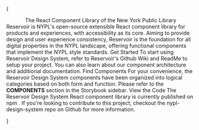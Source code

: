 

<Meta title="Welcome" />

{

<DSProvider>
  <VStack spacing="s">
    <Logo name="reservoirVerticalColor" size="small" />
    <Box>
      <Center>
        <Heading level="one" size="tertiary">
          The React Component Library of the New York Public Library
        </Heading>
      </Center>
      <Text>
        Reservoir is NYPL's open-source extensible React component library for
        products and experiences, with accessibility as its core. Aiming to
        provide design and user experience consistency, Reservoir is the
        foundation for all digital properties in the NYPL landscape, offering
        functional components that implement the NYPL style standards.
      </Text>
    </Box>
    <SimpleGrid>
      <Box
        style={{
          alignItems: "center",
          border: "1px solid #ccc",
          display: "flex",
          flexDirection: "column",
          padding: "24px",
        }}
      >
        <Icon
          name="actionCheckCircle"
          size="xxlarge"
          color="section.education.secondary"
          marginBottom="s"
        />
        <Card isCentered>
          <CardHeading id="main-heading1" level="three">
            Get Started
          </CardHeading>
          <CardContent>
            <Text size="caption">
              To start using Reservoir Design System, refer to Reservoir's
              Github
              <Link
                href="https://github.com/NYPL/nypl-design-system/wiki"
                type="external"
              >
                Wiki
              </Link> and <Link
                href="https://github.com/NYPL/nypl-design-system/blob/development/README.md"
                type="external"
              >
                ReadMe
              </Link> to setup your project. You can also learn about our component
              architecture and additional documentation.
            </Text>
          </CardContent>
        </Card>
      </Box>
      <Box
        style={{
          alignItems: "center",
          border: "1px solid #ccc",
          display: "flex",
          flexDirection: "column",
          padding: "24px",
        }}
      >
        <Icon
          name="search"
          size="xxlarge"
          color="section.education.secondary"
          marginBottom="s"
        />
        <Card isCentered>
          <CardHeading id="main-heading1" level="three">
            Find Components
          </CardHeading>
          <CardContent>
            <Text size="caption">
              For your convenience, the Reservoir Design System components have
              been organized into logical categories based on both form and
              function. Please refer to the <b>COMPONENTS</b> section in the
              Storybook sidebar.
            </Text>
          </CardContent>
        </Card>
      </Box>
      <Box
        style={{
          alignItems: "center",
          border: "1px solid #ccc",
          display: "flex",
          flexDirection: "column",
          padding: "24px",
        }}
      >
        <Icon
          name="fileTypeSpreadsheet"
          size="xxlarge"
          color="section.education.secondary"
          marginBottom="s"
        />
        <Card isCentered>
          <CardHeading id="main-heading1" level="three">
            View the Code
          </CardHeading>
          <CardContent>
            <Text size="caption">
              The Reservoir Design System React component library is currently
              published on
              <Link
                href="https://www.npmjs.com/package/@nypl/design-system-react-components"
                type="external"
              >
                npm
              </Link>. If you're looking to contribute to this project, checkout
              the
              <Link
                href="https://github.com/NYPL/nypl-design-system"
                type="external"
              >
                nypl-design-system
              </Link>
              repo on Github for more information.
            </Text>
          </CardContent>
        </Card>
      </Box>
    </SimpleGrid>
  </VStack>
</DSProvider>

}
